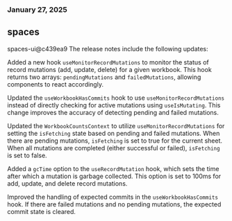 ### January 27, 2025
## spaces

spaces-ui@c439ea9
The release notes include the following updates:

Added a new hook `useMonitorRecordMutations` to monitor the status of record mutations (add, update, delete) for a given workbook. This hook returns two arrays: `pendingMutations` and `failedMutations`, allowing components to react accordingly.

Updated the `useWorkbookHasCommits` hook to use `useMonitorRecordMutations` instead of directly checking for active mutations using `useIsMutating`. This change improves the accuracy of detecting pending and failed mutations.

Updated the `WorkbookCountsContext` to utilize `useMonitorRecordMutations` for setting the `isFetching` state based on pending and failed mutations. When there are pending mutations, `isFetching` is set to true for the current sheet. When all mutations are completed (either successful or failed), `isFetching` is set to false.

Added a `gcTime` option to the `useRecordMutation` hook, which sets the time after which a mutation is garbage collected. This option is set to 100ms for add, update, and delete record mutations.

Improved the handling of expected commits in the `useWorkbookHasCommits` hook. If there are failed mutations and no pending mutations, the expected commit state is cleared.